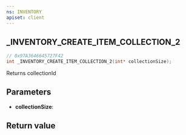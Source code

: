 ```yaml
---
ns: INVENTORY
apiset: client
---
```

## _INVENTORY_CREATE_ITEM_COLLECTION_2

```c
// 0x97A3646645727F42
int _INVENTORY_CREATE_ITEM_COLLECTION_2(int* collectionSize);
```

Returns collectionId

## Parameters
* **collectionSize**:

## Return value